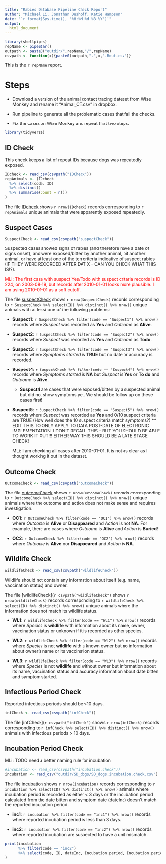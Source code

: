 ```yaml
---
title: "Rabies Database Pipeline Check Report"
author: "Michael Li, Jonathan Dushoff, Katie Hampson"
date: "`r format(Sys.time(), '%H:%M %d %B %Y')`"
output: 
  html_document
---
```


```r
library(shellpipes)
repName <- pipeStar()
outpath <- paste0("outdir/",repName,"/",repName)
csvpath <- function(x){paste0(outpath,".",x,".Rout.csv")}
```

This is the `r repName` report.

# Steps

* Download a version of the animal contact tracing dateset from Wise Monkey and rename it "Animal_CT.csv" in dropbox.

* Run pipeline to generate all the problematic cases that fail the checks.
* Fix the cases on Wise Monkey and repeat first two steps.


```r
library(tidyverse)
```

## ID Check

This check keeps a list of repeat IDs because dogs was repeatedly exposed.

```r
IDcheck <- read_csv(csvpath("IDCheck"))
repAnimals <- (IDcheck
  %>% select(code, ID)
  %>% distinct()
  %>% summarise(Count = n())
)
```

The file [IDcheck](`r csvpath("IDCheck")`) shows `r nrow(IDcheck)` records corresponding to `r repAnimals` unique animals that were apparently exposed repeatedly.


## Suspect Cases


```r
SuspectCheck <- read_csv(csvpath("suspectCheck"))
```

Suspected cases showed signs of rabies (and therefore have a date of signs onset), and were exposed/bitten by another animal, bit another animal, or have at least one of the ten criteria indicative of suspect rabies (IF THEY WERE RECORDED AFTER DAT X - CAN YOU CHECK WHAT THIS IS!?).
<p style="color:red">MLi: The first case with suspect Yes/Todo with suspect critaria records is ID 224, on 2003-08-19, but records after 2010-01-01 looks more plausible. I am using 2010-01-01 as a soft cutoff.</p>

The file [suspectCheck](`r csvpath("suspectCheck") `) shows `r nrow(SuspectCheck)` records corresponding to `r SuspectCheck %>% select(ID) %>% distinct() %>% nrow()` unique animals with at least one of the following problems:

* __Suspect1__: `r SuspectCheck %>% filter(code == "Suspect1") %>% nrow()` records where _Suspect_ was recorded as __Yes__ and _Outcome_ as __Alive__.

* __Suspect2__: `r SuspectCheck %>% filter(code == "Suspect2") %>% nrow()` records where _Suspect_ was recorded as __Yes__ and _Outcome_ as __Todo__.

* __Suspect3__: `r SuspectCheck %>% filter(code == "Suspect3") %>% nrow()` records where _Symptoms started_ is __TRUE__ but no date or accuracy is recorded.

* __Suspect4__: `r SuspectCheck %>% filter(code == "Suspect4") %>% nrow()` records where _Symptoms started_ is __NA__ but _Suspect_ is __Yes__ or __To do__ and _Outcome_ is __Alive__.

    - __Suspect4__ are cases that were exposed/bitten by a suspected animal but did not show symptoms yet. We should be follow up on these cases first! 
    
* __Suspect5__: `r SuspectCheck %>% filter(code == "Suspect5") %>% nrow()` records where _Suspect_ was recorded as __Yes__ and 0/10 suspect criteria are TRUE (How well does the 10 suspect criteria match symptoms?)
** EDIT THIS TO ONLY APPLY TO DATA POST-DATE OF ELECTRONIC IMPLEMENTATION. I DON'T RECALL THIS - BUT YOU SHOULD BE ABLE TO WORK IT OUT!!! EITHER WAY THIS SHOULD BE A LATE STAGE CHECK!
<p style="color:red">MLi: I am checking all cases after 2010-01-01. It is not as clear as I thought working it out in the dataset.</p>

## Outcome Check

```r
OutcomeCheck <- read_csv(csvpath("outcomeCheck"))
```

The file [outcomeCheck](`r csvpath("outcomeCheck") `) shows `r nrow(OutcomeCheck)` records corresponding to `r OutcomeCheck %>% select(ID) %>% distinct() %>% nrow()` unique animals where the outcome and action does not make sense and requires investigation.

* __OC1__: `r OutcomeCheck %>% filter(code == "OC1") %>% nrow()` records where _Outcome_ is __Alive__ or __Disappeared__ and _Action_ is not __NA__. For example, there are cases where _Outcome_ is __Alive__ and _Action_ is __Buried__!

* __OC2__: `r OutcomeCheck %>% filter(code == "OC2") %>% nrow()` records where _Outcome_ is __Alive__ nor __Disappeared__ and _Action_ is __NA__. 


## Wildlife Check

```r
wildlifeCheck <- read_csv(csvpath("wildlifeCheck"))
```

Wildlife should not contain any information about itself (e.g. name, vaccination status) and owner. 

The file [wildlifeCheck](`r csvpath("wildlifeCheck")` shows `r nrow(wildlifeCheck)` records corresponding to `r wildlifeCheck %>% select(ID) %>% distinct() %>% nrow()` unique animals where the information does not match its wildlife status.

* __WL1__: `r wildlifeCheck %>% filter(code == "WL1") %>% nrow()` records where _Species_ is __wildlife__ with information about its name, owner, vaccination status or unknown if it is recorded as other species.

* __WL2__: `r wildlifeCheck %>% filter(code == "WL2") %>% nrow()` records where _Species_ is not __wildlife__ with a known owner but no information about owner's name or its vaccination status.

* __WL3__: `r wildlifeCheck %>% filter(code == "WL3") %>% nrow()` records where _Species_ is not __wildlife__ and without owner but information about its name, vaccination status and accuracy information about date bitten and symptom started.

## Infectious Period Check

Reported infectious periods should be <10 days. 

```r
infCheck <- read_csv(csvpath("infCheck"))
```

The file [infCheck](`r csvpath("infCheck")` shows `r nrow(infCheck)` records corresponding to `r infCheck %>% select(ID) %>% distinct() %>% nrow()` animals with infectious periods > 10 days.

## Incubation Period Check

MLi: TODO need a better naming rule for incubation

```r
#incubation <- read_csv(csvpath("incubation.check"))
incubation <- read_csv("outdir/SD_dogs/SD_dogs.incubation.check.csv")
```

The file [incubation](outdir/SD_dogs/SD_dogs.incubation.check.csv) shows `r nrow(incubation)` records corresponding to `r incubation %>% select(ID) %>% distinct() %>% nrow()` animals where incubation period is recorded as either < 3 days or the incubation period calculated from the date bitten and symptom date (dateInc) doesn't match the reported incubation period. 

* __inc1__: `r incubation %>% filter(code == "inc1") %>% nrow()` records where reported incubation period is less than 3 days. 

* __inc2__: `r incubation %>% filter(code == "inc2") %>% nrow()` records where reported incubation are suspected to have a unit mismatch. 

```r
print(incubation 
      %>% filter(code == "inc2")
      %>% select(code, ID, dateInc, Incubation.period, Incubation.period.units)
)
```


